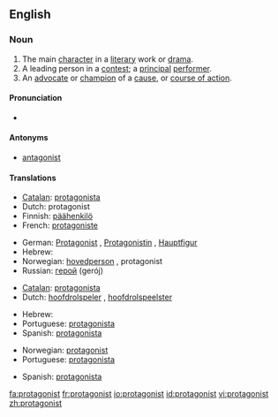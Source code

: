 ==English==

===Noun===
{{wikipedia}}
{{en-noun}}

# The main [[character]] in a [[literary]] work or [[drama]].
# A leading person in a [[contest]]; a [[principal]] [[performer]].
# An [[advocate]] or [[champion]] of a [[cause]], or [[course of action]].

====Pronunciation====
* {{audio|en-us-protagonist.ogg|Audio (US)}}

====Antonyms====
* [[antagonist]]

====Translations====
{{trans-top|The main character}}
* [[Catalan]]: [[protagonista]] {{m|f}}
* Dutch: protagonist {{m|f}}
* Finnish: [[päähenkilö]]
* French: [[protagoniste]]
{{trans-mid}}
* German: [[Protagonist]] {{m}}, [[Protagonistin]] {{f}}, [[Hauptfigur]] {{f}}
* Hebrew: {{he-translation|דמות ראשית|damút rashít}} {{f}}
* Norwegian: [[hovedperson]] {{m}}, protagonist {{m}}
* Russian: [[герой]] (gerój) {{m}}
{{trans-bottom}}

{{trans-top|A leading person in a contest}}
* [[Catalan]]: [[protagonista]] {{m|f}}
* Dutch: [[hoofdrolspeler]] {{m}}, [[hoofdrolspeelster]] {{f}}
{{trans-mid}}
* Hebrew: {{he-translation|גיבור|gibór}} {{m}}
* Portuguese: [[protagonista]] {{m|f}}
* Spanish: [[protagonista]] {{m|f}}
{{trans-bottom}}

{{trans-top|An advocate}}
* Norwegian: [[#Norwegian|protagonist]] {{m}}
* Portuguese: [[protagonista]] {{m|f}}
{{trans-mid}}
* Spanish: [[protagonista]] {{m|f}}
{{trans-bottom}}

[[fa:protagonist]]
[[fr:protagonist]]
[[io:protagonist]]
[[id:protagonist]]
[[vi:protagonist]]
[[zh:protagonist]]
